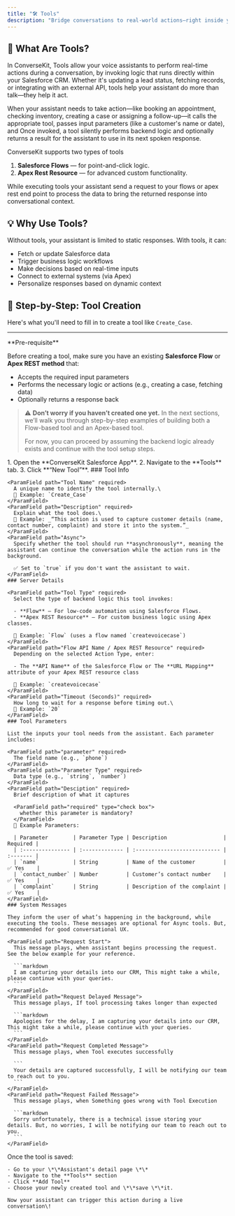 ```yaml
---
title: "🛠️ Tools"
description: "Bridge conversations to real-world actions—right inside your CRM."
---
```


## 🔧 What Are Tools?

In ConverseKit, Tools allow your voice assistants to perform real-time actions during a conversation, by invoking logic that runs directly within your Salesforce CRM. Whether it's updating a lead status, fetching records, or integrating with an external API, tools help your assistant do more than talk—they help it act.

When your assistant needs to take action—like booking an appointment, checking inventory, creating a case or assigning a follow-up—it calls the appropriate tool, passes input parameters (like a customer's name or date), and Once invoked, a tool silently performs backend logic and optionally returns a result for the assistant to use in its next spoken response.

ConverseKit supports two types of tools

1. **Salesforce Flows** — for point-and-click logic.
2. **Apex Rest Resource** — for advanced custom functionality.

While executing tools your assistant send a request to your flows or apex rest end point to process the data to bring the returned response into conversational context.

## 💡 Why Use Tools?

Without tools, your assistant is limited to static responses. With tools, it can:

- Fetch or update Salesforce data
- Trigger business logic workflows
- Make decisions based on real-time inputs
- Connect to external systems (via Apex)
- Personalize responses based on dynamic context

<Steps>
  
</Steps>

## 📝 Step-by-Step: Tool Creation

Here's what you'll need to fill in to create a tool like `Create_Case`.

---

<Note>
  **Pre-requisite**

  Before creating a tool, make sure you have an existing **Salesforce Flow** or **Apex REST method** that:

  - Accepts the required input parameters
  - Performs the necessary logic or actions (e.g., creating a case, fetching data)
  - Optionally returns a response back

  > ⚠️ **Don’t worry if you haven’t created one yet.** In the next sections, we’ll walk you through step-by-step examples of building both a Flow-based tool and an Apex-based tool.
  >
  > For now, you can proceed by assuming the backend logic already exists and continue with the tool setup steps.
</Note>

<Steps>
  <Step title="Step 1: Navigating to Tools">
    1. Open the **ConverseKit Salesforce App**.
    2. Navigate to the **Tools** tab.
    3. Click **“New Tool”**.
  </Step>
  <Step title="Step 2: Fill in the tool information using below sections">
    ### Tool Info

    <ParamField path="Tool Name" required>
      A unique name to identify the tool internally.\
      📌 Example: `Create_Case`
    </ParamField>
    <ParamField path="Description" required>
      Explain what the tool does.\
      📌 Example: _“This action is used to capture customer details (name, contact number, complaint) and store it into the system.”_
    </ParamField>
    <ParamField path="Async">
      Specify whether the tool should run **asynchronously**, meaning the assistant can continue the conversation while the action runs in the background.

      ✅ Set to `true` if you don't want the assistant to wait.
    </ParamField>
    ### Server Details

    <ParamField path="Tool Type" required>
      Select the type of backend logic this tool invokes:

      - **Flow** – For low-code automation using Salesforce Flows.
      - **Apex REST Resource** – For custom business logic using Apex classes.

      📌 Example: `Flow` (uses a flow named `createvoicecase`)
    </ParamField>
    <ParamField path="Flow API Name / Apex REST Resource" required>
      Depending on the selected Action Type, enter:

      - The **API Name** of the Salesforce Flow or The **URL Mapping** attribute of your Apex REST resource class

      📌 Example: `createvoicecase`
    </ParamField>
    <ParamField path="Timeout (Seconds)" required>
      How long to wait for a response before timing out.\
      📌 Example: `20`
    </ParamField>
    ### Tool Parameters

    List the inputs your tool needs from the assistant. Each parameter includes:

    <ParamField path="parameter" required>
      The field name (e.g., `phone`)
    </ParamField>
    <ParamField path="Parameter Type" required>
      Data type (e.g., `string`, `number`)
    </ParamField>
    <ParamField path="Desciption" required>
      Brief description of what it captures

      <ParamField path="required" type="check box">
        whether this parameter is mandatory?
      </ParamField>
      📌 Example Parameters:

      | Parameter        | Parameter Type | Description                  | Required |
      | :--------------- | :------------- | :--------------------------- | :------- |
      | `name`           | String         | Name of the customer         | ✅ Yes    |
      | `contact_number` | Number         | Customer’s contact number    | ✅ Yes    |
      | `complaint`      | String         | Description of the complaint | ✅ Yes    |
    </ParamField>
    ### System Messages

    They inform the user of what’s happening in the background, while executing the tools. These messages are optional for Async tools. But, recommended for good conversational UX.

    <ParamField path="Request Start">
      This message plays, when assistant begins processing the request. See the below example for your reference.

      ```markdown
      I am capturing your details into our CRM, This might take a while, please continue with your queries.  
      ```
    </ParamField>
    <ParamField path="Request Delayed Message">
      This message plays, If tool processing takes longer than expected

      ```markdown
      Apologies for the delay, I am capturing your details into our CRM, This might take a while, please continue with your queries.
      ```
    </ParamField>
    <ParamField path="Request Completed Message">
      This message plays, when Tool executes successfully

      ```
      Your details are captured successfully, I will be notifying our team to reach out to you.
      ```
    </ParamField>
    <ParamField path="Request Failed Message">
      This message plays, when Something goes wrong with Tool Execution

      ```markdown
      Sorry unfortunately, there is a technical issue storing your details. But, no worries, I will be notifying our team to reach out to you.
      ```
    </ParamField>
  </Step>
  <Step title="Final Step: Save and Link to Assistant">
    Once the tool is saved:

    - Go to your \*\*Assistant's detail page \*\*
    - Navigate to the **Tools** section
    - Click **Add Tool**
    - Choose your newly created tool and \*\*save \*\*it.

    Now your assistant can trigger this action during a live conversation\!
  </Step>
</Steps>